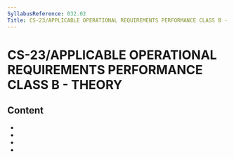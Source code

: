 ```yaml
---
SyllabusReference: 032.02
Title: CS-23/APPLICABLE OPERATIONAL REQUIREMENTS PERFORMANCE CLASS B - THEORY
---
```


# CS-23/APPLICABLE OPERATIONAL REQUIREMENTS PERFORMANCE CLASS B - THEORY

## Content

- <Link href="032.02.01" />
- <Link href="032.02.02" />
- <Link href="032.02.03" />
- <Link href="032.02.04" />
